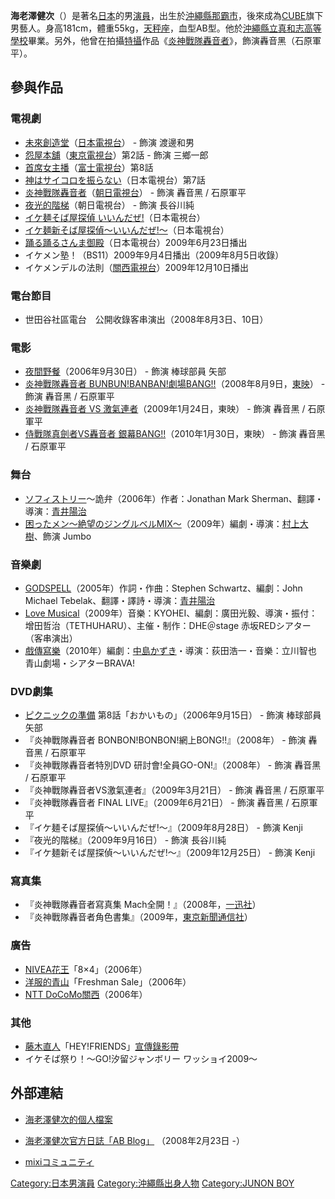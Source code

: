 {{noteTA
|1=zh-hans:首席女主播;zh-hk:女王直播室;zh-tw:主播台女王;
}}
{{Japanese|japanese=海老澤 健次|kana=えびさわ けんじ|romaji=Ebisawa Kenji}}
'''海老澤健次'''（{{bd|1986年|10月22日|}}）是著名[[日本|日本]]的男[[演員|演員]]，出生於[[沖繩縣|沖繩縣]][[那霸市|那霸市]]，後來成為[[CUBE_(經己公司)|CUBE]]旗下男藝人。身高181cm，體重55kg，[[天秤座|天秤座]]，血型AB型。他於[[沖繩縣立真和志高等學校|沖繩縣立真和志高等學校]]畢業。另外，他曾在拍攝[[特攝|特攝]]作品《[[炎神戰隊轟音者|炎神戰隊轟音者]]》，飾演轟音黑（石原軍平）。

== 參與作品 ==
=== 電視劇 ===
*[[未來創造堂|未來創造堂]]（[[日本電視台|日本電視台]]） - 飾演 渡邊和男
*[[怨屋本舖|怨屋本舖]]（[[東京電視台|東京電視台]]）第2話 - 飾演 三鄉一郎
*[[首席女主播|首席女主播]]（[[富士電視台|富士電視台]]）第8話
*[[神はサイコロを振らない|神はサイコロを振らない]]（日本電視台）第7話
*[[炎神戰隊轟音者|炎神戰隊轟音者]]（[[朝日電視台|朝日電視台]]） - 飾演 轟音黑 / 石原軍平
*[[夜光的階梯|夜光的階梯]]（朝日電視台） - 飾演 長谷川純
*[[イケ麺そば屋探偵_いいんだぜ!|イケ麺そば屋探偵 いいんだぜ!]]（日本電視台）
*[[イケ麺新そば屋探偵〜いいんだぜ!〜|イケ麺新そば屋探偵〜いいんだぜ!〜]]（日本電視台）
*[[踊る踊るさんま御殿|踊る踊るさんま御殿]]（日本電視台）2009年6月23日播出
*イケメン塾！（BS11）2009年9月4日播出（2009年8月5日收錄）
*イケメンデルの法則（[[關西電視台|關西電視台]]）2009年12月10日播出

=== 電台節目 ===
*世田谷社區電台　公開收錄客串演出（2008年8月3日、10日）

=== 電影 ===
*[[夜間野餐|夜間野餐]]（2006年9月30日） - 飾演 棒球部員 矢部
*[[炎神戰隊轟音者_BUNBUN!BANBAN!劇場BANG!!|炎神戰隊轟音者 BUNBUN!BANBAN!劇場BANG!!]]（2008年8月9日，[[東映|東映]]） - 飾演 轟音黑 / 石原軍平
*[[炎神戰隊轟音者_VS_激氣連者|炎神戰隊轟音者 VS 激氣連者]]（2009年1月24日，東映） - 飾演 轟音黑 / 石原軍平
*[[侍戰隊真劍者VS轟音者_銀幕BANG!!|侍戰隊真劍者VS轟音者 銀幕BANG!!]]（2010年1月30日，東映） - 飾演 轟音黑 / 石原軍平

=== 舞台 === 	
*[[ソフィストリー|ソフィストリー]]～詭弁（2006年）作者：Jonathan Mark Sherman、翻譯・導演：[[青井陽治|青井陽治]]
*[[困ったメン〜絶望のジングルベルMIX〜|困ったメン〜絶望のジングルベルMIX〜]]（2009年）編劇・導演：[[村上大樹|村上大樹]]、飾演 Jumbo

=== 音樂劇 ===
*[[GODSPELL|GODSPELL]]（2005年）作詞・作曲：Stephen Schwartz、編劇：John Michael Tebelak、翻譯・譯詩・導演：[[青井陽治|青井陽治]]
*[[Love_Musical|Love Musical]]（2009年）音樂：KYOHEI、編劇：廣田光毅、導演・振付：增田哲治（TETHUHARU）、主催・制作：DHE＠stage 赤坂REDシアター（客串演出）
*[[戲傳寫樂|戲傳寫樂]]（2010年）編劇：[[中島かずき|中島かずき]]・導演：荻田浩一・音樂：立川智也　青山劇場・シアターBRAVA!

=== DVD劇集 ===
*[[ピクニックの準備|ピクニックの準備]] 第8話「おかいもの」（2006年9月15日） - 飾演 棒球部員 矢部
*『炎神戰隊轟音者 BONBON!BONBON!網上BONG!!』（2008年） - 飾演 轟音黑 / 石原軍平
*『炎神戰隊轟音者特別DVD 研討會!全員GO-ON!』（2008年） - 飾演 轟音黑 / 石原軍平
*『炎神戰隊轟音者VS激氣連者』（2009年3月21日） - 飾演 轟音黑 / 石原軍平
*『炎神戰隊轟音者 FINAL LIVE』（2009年6月21日） - 飾演 轟音黑 / 石原軍平
*『イケ麺そば屋探偵〜いいんだぜ!〜』（2009年8月28日） - 飾演 Kenji
*『夜光的階梯』（2009年9月16日） - 飾演 長谷川純
*『イケ麺新そば屋探偵〜いいんだぜ!〜』（2009年12月25日） - 飾演 Kenji

=== 寫真集 ===
*『炎神戰隊轟音者寫真集 Mach全開！』（2008年，[[一迅社|一迅社]]）
*『炎神戰隊轟音者角色書集』（2009年，[[東京新聞通信社|東京新聞通信社]]）

=== 廣告 ===
*[[NIVEA花王|NIVEA花王]]「8×4」（2006年）
*[[青山商事|洋服的青山]]「Freshman Sale」（2006年）
*[[NTT_DoCoMo關西|NTT DoCoMo關西]]（2006年）

=== 其他 ===
*[[藤木直人|藤木直人]]「HEY!FRIENDS」[[音樂錄影帶|宣傳錄影帶]]
*イケそば祭り！～GO!汐留ジャンボリー ワッショイ2009～

== 外部連結 ==
*{{ja}} [http://www.cubeinc.co.jp/members/prf/108.html 海老澤健次的個人檔案] {{Wayback|url=http://www.cubeinc.co.jp/members/prf/108.html |date=20090207163053 }}
*{{ja}} [http://ameblo.jp/kenji-ebisawa/ 海老澤健次官方日誌「AB Blog」] {{Wayback|url=http://ameblo.jp/kenji-ebisawa/ |date=20080417162919 }}（2008年2月23日 -）
*{{ja}} [http://mixi.jp/view_community.pl?id=1326901 mixiコミュニティ] {{Wayback|url=http://mixi.jp/view_community.pl?id=1326901 |date=20160409220808 }}

{{start box}}
{{succession box|[[荒木宏文|荒木宏文]]<br />（[[獸拳戰隊激氣連者|獸拳戰隊激氣連者]]）|[[浜尾京介|浜尾京介]]<br />（[[天裝戰隊護星者|天裝戰隊護星者]]）|日本[[超級戰隊系列|超級戰隊系列]]黑色戰士演員<br />[[炎神戰隊轟音者|炎神戰隊轟音者]]|2008年2月17日-2009年2月8日}}
{{end box}}
{{超級戰隊系列歷代黑衣戰士主演演員}}
{{DEFAULTSORT:Ebisawa Kenji}}
[[Category:日本男演員|Category:日本男演員]]
[[Category:沖繩縣出身人物|Category:沖繩縣出身人物]]
[[Category:JUNON_BOY|Category:JUNON BOY]]